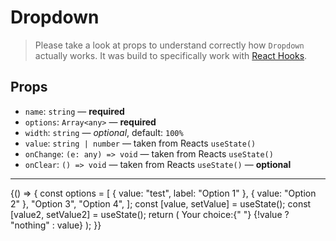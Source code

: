 
<Meta title="Components/Dropdown" component={Dropdown} />

# Dropdown

> Please take a look at props to understand correctly how `Dropdown` actually works. It was build to specifically work with [React Hooks](https://reactjs.org/docs/hooks-intro.html).

## Props

- `name`: `string` — **required**
- `options`: `Array<any>` — **required**
- `width`: `string` — _optional_, default: `100%`
- `value`: `string | number` — taken from Reacts `useState()`
- `onChange`: `(e: any) => void` — taken from Reacts `useState()`
- `onClear`: `() => void` — taken from Reacts `useState()` — **optional**

---

<Story name="dropdown">
  {() => {
    const options = [
      { value: "test", label: "Option 1" },
      { value: "Option 2" },
      "Option 3",
      "Option 4",
    ];
    const [value, setValue] = useState();
    const [value2, setValue2] = useState();
    return (
      <Container>
        <Dropdown
          name="Select an option"
          options={options}
          value={value}
          width="15rem"
          onChange={setValue}
        />
        <Text>
          Your choice:{" "}
          <Text tag="span" weight="medium">
            {!value ? "nothing" : value}
          </Text>
        </Text>
        <Spacer height="2rem" />
      </Container>
    );
  }}
</Story>
